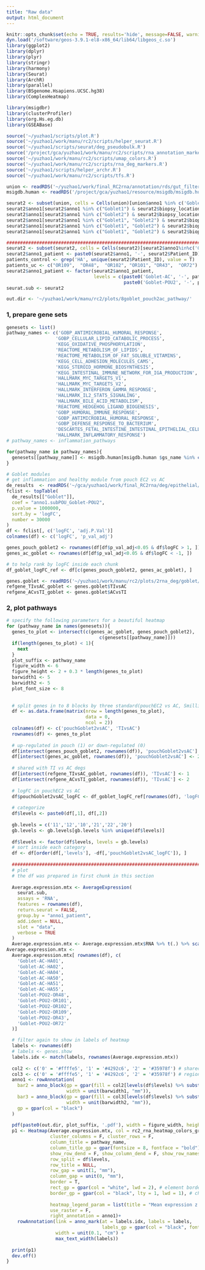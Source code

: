 ```yaml
---
title: "Raw data"
output: html_document
---
```


```r
knitr::opts_chunk$set(echo = TRUE, results='hide', message=FALSE, warning=FALSE, fig.height = 7, fig.width = 7)
dyn.load('/software/geos-3.9.1-el8-x86_64/lib64/libgeos_c.so')
library(ggplot2)
library(dplyr)
library(plyr)
library(stringr)
library(harmony)
library(Seurat)
library(ArchR)
library(parallel)
library(BSgenome.Hsapiens.UCSC.hg38)
library(ComplexHeatmap)

library(msigdbr)
library(clusterProfiler)
library(org.Hs.eg.db)
library(GSEABase)

source('~/yuzhao1/scripts/plot.R')
source('~/yuzhao1/work/manu/rc2/scripts/helper_seurat.R')
source('~/yuzhao1/scripts/seurat/deg_pseudobulk.R')
source('/project/gca/yuzhao1/work/manu/rc2/scripts/rna_annotation_markers.R')
source('~/yuzhao1/work/manu/rc2/scripts/umap_colors.R')
source('~/yuzhao1/work/manu/rc2/scripts/rna_deg_markers.R')
source('~/yuzhao1/scripts/helper_archr.R')
source('~/yuzhao1/work/manu/rc2/scripts/tfs.R')
```

```r
union <- readRDS('~/yuzhao1/work/final_RC2rna/annotation/rds/gut_filtered.rds')
msigdb.human <- readRDS('/project/gca/yuzhao1/resource/msigdb/msigdb.human.rds')
```


```r
seurat2 <- subset(union, cells = Cells(union)[union$anno1 %in% c('Goblet1', 'Goblet2')])
seurat2$anno1[seurat2$anno1 %in% c("Goblet1") & seurat2$biopsy_location =='POU'] <- 'Goblet-POU1'
seurat2$anno1[seurat2$anno1 %in% c("Goblet2") & seurat2$biopsy_location =='POU'] <- 'Goblet-POU2'
seurat2$anno1[seurat2$anno1 %in% c("Goblet1", "Goblet2") & seurat2$biopsy_location =='PP'] <- 'Goblet-PP'
seurat2$anno1[seurat2$anno1 %in% c("Goblet1", "Goblet2") & seurat2$biopsy_location =='TI'] <- 'Goblet-TI'
seurat2$anno1[seurat2$anno1 %in% c("Goblet1", "Goblet2") & seurat2$biopsy_location =='AC'] <- 'Goblet-AC'

########################################################################
seurat2 <- subset(seurat2, cells = Cells(seurat2)[seurat2$anno1%in%c('Goblet-AC', 'Goblet-POU2')])
seurat2$anno1_patient <- paste0(seurat2$anno1, '-', seurat2$Patient_ID)
patients_control <- grep('HA', unique(seurat2$Patient_ID), value = T)
patients_uc <- c("OR109",  "OR48",  "OR102", "OR101", "OR43",  "OR72")
seurat2$anno1_patient <- factor(seurat2$anno1_patient, 
                                levels = c(paste0('Goblet-AC', '-', patients_control),
                                           paste0('Goblet-POU2', '-', patients_uc)))
seurat.sub <- seurat2

out.dir <- '~/yuzhao1/work/manu/rc2/plots/8goblet_pouch2ac_pathway/'

```


### 1, prepare gene sets

```r
genesets <- list()
pathway_names <- c('GOBP_ANTIMICROBIAL_HUMORAL_RESPONSE',
                  'GOBP_CELLULAR_LIPID_CATABOLIC_PROCESS',
                  'KEGG_OXIDATIVE_PHOSPHORYLATION',
                  'REACTOME_METABOLISM_OF_LIPIDS',
                  'REACTOME_METABOLISM_OF_FAT_SOLUBLE_VITAMINS',
                  'KEGG_CELL_ADHESION_MOLECULES_CAMS',
                  'KEGG_STEROID_HORMONE_BIOSYNTHESIS',
                  'KEGG_INTESTINAL_IMMUNE_NETWORK_FOR_IGA_PRODUCTION',
                  'HALLMARK_MYC_TARGETS_V1',
                  'HALLMARK_MYC_TARGETS_V2',
                  'HALLMARK_INTERFERON_GAMMA_RESPONSE',
                  'HALLMARK_IL2_STAT5_SIGNALING',
                  'HALLMARK_BILE_ACID_METABOLISM',
                  'REACTOME_HEDGEHOG_LIGAND_BIOGENESIS',
                  'GOBP_HUMORAL_IMMUNE_RESPONSE',
                  'GOBP_ANTIMICROBIAL_HUMORAL_RESPONSE',
                  'GOBP_DEFENSE_RESPONSE_TO_BACTERIUM',
                  'DESCARTES_FETAL_INTESTINE_INTESTINAL_EPITHELIAL_CELLS',
                  'HALLMARK_INFLAMMATORY_RESPONSE')
# pathway_names <- inflammation_pathways

for(pathway_name in pathway_names){
  genesets[[pathway_name]] <- msigdb.human[msigdb.human $gs_name %in% c(pathway_name), ]$gene_symbol
}
```


```r
# Goblet modules
# get inflammation and healthy module from pouch EC2 vs AC
de_results  <- readRDS('~/gca/yuzhao1/work/final_RC2rna/deg/epithelial/goblet/de_results_pou2vsAC_bulk.rds')
fclist <- topTable(
  de_results[["Goblet"]],
  coef = "anno1.subPOU_Goblet-POU2",
  p.value = 1000000,
  sort.by = 'logFC',
  number = 30000
)
df <- fclist[, c('logFC', 'adj.P.Val')]
colnames(df) <- c('logFC', 'p_val_adj')

genes_pouch_goblet2 <- rownames(df[df$p_val_adj<0.05 & df$logFC > 1, ])
genes_ac_goblet <- rownames(df[df$p_val_adj<0.05 & df$logFC < -1, ])

# to help rank by logFC inside each chunk
df_goblet_logFC_ref <- df[c(genes_pouch_goblet2, genes_ac_goblet), ]
```


```r
genes.goblet <- readRDS('~/yuzhao1/work/manu/rc2/plots/2rna_deg/goblet/genes_goblet.rds') 
refgene_TIvsAC_goblet <- genes.goblet$TIvsAC
refgene_ACvsTI_goblet <- genes.goblet$ACvsTI
```

### 2, plot pathways

```r
# specify the following parameters for a beautiful heatmap
for (pathway_name in names(genesets)){
  genes_to_plot <- intersect(c(genes_ac_goblet, genes_pouch_goblet2),
                                  c(genesets[[pathway_name]]))
  if(length(genes_to_plot) < 1){
    next
  }
  plot_suffix <- pathway_name
  figure_width <- 6
  figure_height <- 2 + 0.3 * length(genes_to_plot)
  barwidth1 <- 5
  barwidth2 <- 5
  plot_font_size <- 8
 
  
  # split genes in to 8 blocks by three standard(pouchEC2 vs AC, Smillie, TI vs AC)
  df <- as.data.frame(matrix(nrow = length(genes_to_plot),
                             data = 0,
                             ncol = 2))
  colnames(df) <- c('pouchGoblet2vsAC', 'TIvsAC')
  rownames(df) <- genes_to_plot
  
  # up-regulated in pouch (1) or down-regulated (0)
  df[intersect(genes_pouch_goblet2, rownames(df)), 'pouchGoblet2vsAC'] <- 1
  df[intersect(genes_ac_goblet, rownames(df)), 'pouchGoblet2vsAC'] <- 2
  
  # shared with TI vs AC degs
  df[intersect(refgene_TIvsAC_goblet, rownames(df)), 'TIvsAC'] <- 1 
  df[intersect(refgene_ACvsTI_goblet, rownames(df)), 'TIvsAC'] <- 2
  
  # logFC in pouchEC2 vs AC
  df$pouchGoblet2vsAC_logFC <- df_goblet_logFC_ref[rownames(df), 'logFC']
  
  # categorize
  df$levels <- paste0(df[,1], df[,2])
  
  gb.levels = c('11','12','10','21','22','20')
  gb.levels <- gb.levels[gb.levels %in% unique(df$levels)]
  
  df$levels <- factor(df$levels, levels = gb.levels)
  # sort inside each category
  df <- df[order(df[,'levels'], -df[,'pouchGoblet2vsAC_logFC']), ]
  
  ########################################################################
  # plot
  # the df was prepared in first chunk in this section
  
  Average.expression.mtx <- AverageExpression(
    seurat.sub,
    assays = 'RNA',
    features = rownames(df),
    return.seurat = FALSE,
    group.by = "anno1_patient",
    add.ident = NULL,
    slot = "data",
    verbose = TRUE
  )
  Average.expression.mtx <- Average.expression.mtx$RNA %>% t(.) %>% scale(.) %>% t(.)
Average.expression.mtx <-
  Average.expression.mtx[ rownames(df), c(
    'Goblet-AC-HA01',
    'Goblet-AC-HA02',
    'Goblet-AC-HA04',
    'Goblet-AC-HA50',
    'Goblet-AC-HA51',
    'Goblet-AC-HA55',
    'Goblet-POU2-OR48',
    'Goblet-POU2-OR101',
    'Goblet-POU2-OR102',
    'Goblet-POU2-OR109',
    'Goblet-POU2-OR43',
    'Goblet-POU2-OR72'
  )]

  # filter again to show in labels of heatmap
  labels <- rownames(df)
  # labels <- genes.show
  labels.idx <- match(labels, rownames(Average.expression.mtx))
  
  col2 <- c('0' = '#ffffe5', '1' = '#4292c6', '2' = '#35978f') # shared with smillie inflammed(1), healthy (2)
  col3 <- c('0' = '#ffffe5', '1' = '#4292c6', '2' = '#35978f') # region ti (1) ac (2), other (0)
  anno1 <- rowAnnotation(
    bar2 = anno_block(gp = gpar(fill = col2[levels(df$levels) %>% substr(., 1, 1)]),
                      width = unit(barwidth1, "mm")),
    bar3 = anno_block(gp = gpar(fill = col3[levels(df$levels) %>% substr(., 2, 2)]),
                      width = unit(barwidth2, "mm")),
    gp = gpar(col = "black")
  )
  
  pdf(paste0(out.dir, plot_suffix, '.pdf'), width = figure_width, height = figure_height)
  p1 <- Heatmap(Average.expression.mtx, col = rc2_rna_heatmap_colors_gradient1,
                cluster_columns = F, cluster_rows = F,
                column_title = pathway_name,
                column_title_gp = gpar(fontsize = 8, fontface = "bold"),
                show_row_dend = F, show_column_dend = F, show_row_names = F,
                row_split = df$levels,
                row_title = NULL,
                row_gap = unit(1, "mm"), 
                column_gap = unit(0, "mm"), 
                border = T,
                rect_gp = gpar(col = "white", lwd = 2), # element border in each rect chunk
                border_gp = gpar(col = "black", lty = 1, lwd = 1), # chunk border
                
                heatmap_legend_param = list(title = "Mean expression z score"),
                use_raster = F,
                right_annotation = anno1)+
    rowAnnotation(link = anno_mark(at = labels.idx, labels = labels, 
                                   labels_gp = gpar(col = "black", fontsize = plot_font_size)), 
                  width = unit(0.1, "cm") + 
                  max_text_width(labels))
  
  print(p1)
  dev.off()
}
```


























